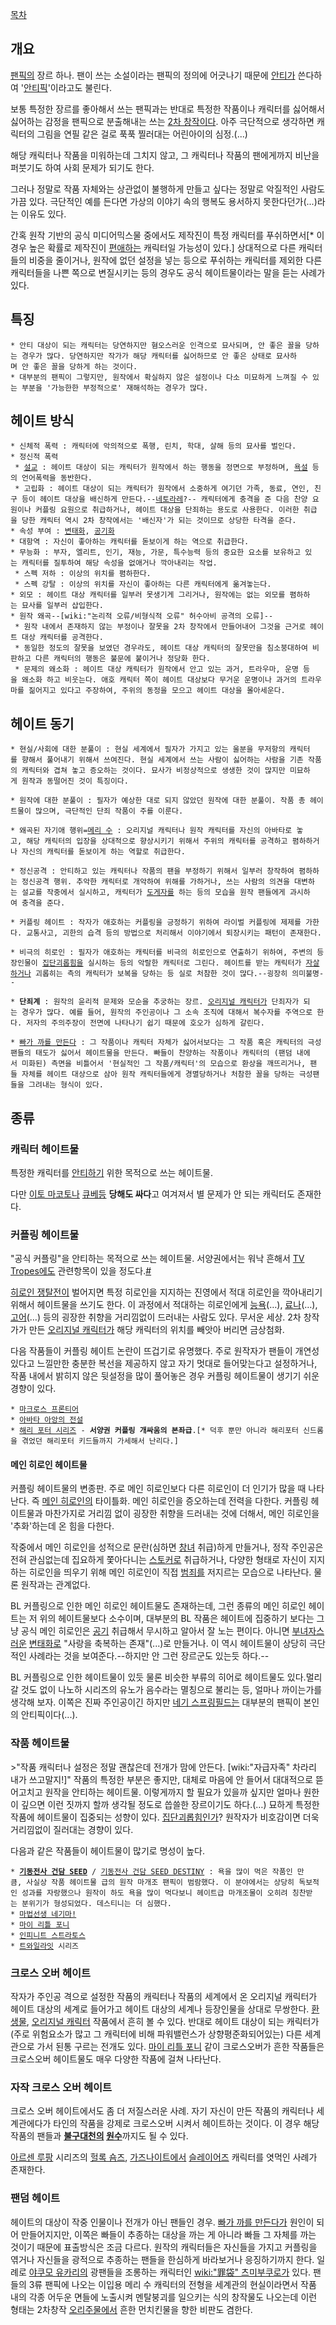 [[목차]]
== 개요 ==
[[팬픽]]의 장르 하나. 팬이 쓰는 소설이라는 팬픽의 정의에 어긋나기 때문에 [[안티]]가 쓴다하여 '[[안티]]픽'이라고도 불린다.

보통 특정한 장르를 좋아해서 쓰는 팬픽과는 반대로 특정한 작품이나 캐릭터를 싫어해서 싫어하는 감정을 팬픽으로 분출해내는 쓰는 [[2차 창작]]이다. 아주 극단적으로 생각하면 캐릭터의 그림을 연필 같은 걸로 푹푹 찔러대는 어린아이의 심정.(...)

해당 캐릭터나 작품을 미워하는데 그치지 않고, 그 캐릭터나 작품의 팬에게까지 비난을 퍼붓기도 하여 사회 문제가 되기도 한다.

그러나 정말로 작품 자체와는 상관없이 불행하게 만들고 싶다는 정말로 악질적인 사람도 가끔 있다. 극단적인 예를 든다면 가상의 이야기 속의 행복도 용서하지 못한다던가(...)라는 이유도 있다.

간혹 원작 기반의 공식 미디어믹스물 중에서도 제작진이 특정 캐릭터를 푸쉬하면서[* 이 경우 높은 확률로 제작진이 [[편애]]하는 캐릭터일 가능성이 있다.] 상대적으로 다른 캐릭터들의 비중을 줄이거나, 원작에 없던 설정을 넣는 등으로 푸쉬하는 캐릭터를 제외한 다른 캐릭터들을 나쁜 쪽으로 변질시키는 등의 경우도 공식 헤이트물이라는 말을 듣는 사례가 있다.

== 특징 ==
 * 안티 대상이 되는 캐릭터는 당연하지만 혐오스러운 인격으로 묘사되며, 안 좋은 꼴을 당하는 경우가 많다. 당연하지만 작가가 해당 캐릭터를 싫어하므로 안 좋은 상태로 묘사하며 안 좋은 꼴을 당하게 하는 것이다.
 * 대부분의 팬픽이 그렇지만, 원작에서 확실하지 않은 설정이나 다소 미묘하게 느껴질 수 있는 부분을 '가능한한 부정적으로' 재해석하는 경우가 많다.

== 헤이트 방식 ==
 * 신체적 폭력 : 캐릭터에 악의적으로 폭행, 린치, 학대, 살해 등의 묘사를 벌인다.
 * 정신적 폭력
  * [[설교]] : 헤이트 대상이 되는 캐릭터가 원작에서 하는 행동을 정면으로 부정하며, [[욕설]] 등의 언어폭력을 동반한다.
  * 고립화 : 헤이트 대상이 되는 캐릭터가 원작에서 소중하게 여기던 가족, 동료, 연인, 친구 등이 헤이트 대상을 배신하게 만든다.--[[네토라레]]?-- 캐릭터에게 충격을 준 다음 찬양 요원이나 커플링 요원으로 취급하거나, 헤이트 대상을 단죄하는 용도로 사용한다. 이러한 취급을 당한 캐릭터 역시 2차 창작에서는 '배신자'가 되는 것이므로 상당한 타격을 준다.
 * 속성 부여 : [[변태화]], [[공기]]화
 * 대항역 : 자신이 좋아하는 캐릭터를 돋보이게 하는 역으로 취급한다.
 * 무능화 : 부자, 엘리트, 인기, 재능, 가문, 특수능력 등의 중요한 요소를 보유하고 있는 캐릭터를 질투하여 해당 속성을 없애거나 깍아내리는 작업.
  * 스펙 저하 : 이상의 위치를 폄하한다.
  * 스펙 강탈 : 이상의 위치를 자신이 좋아하는 다른 캐릭터에게 옮겨놓는다.
 * 외모 : 헤이트 대상 캐릭터를 일부러 못생기게 그리거나, 원작에는 없는 외모를 폄하하는 묘사를 일부러 삽입한다.
 * 원작 왜곡--[wiki:"논리적 오류/비형식적 오류" 허수아비 공격의 오류]--
  * 원작 내에서 존재하지 않는 부정이나 잘못을 2차 창작에서 만들어내어 그것을 근거로 헤이트 대상 캐릭터를 공격한다.
  * 동일한 정도의 잘못을 보였던 경우라도, 헤이트 대상 캐릭터의 잘못만을 침소붕대하여 비판하고 다른 캐릭터의 행동은 불문에 붙이거나 정당화 한다.
  * 문제의 왜소화 : 헤이트 대상 캐릭터가 원작에서 안고 있는 과거, 트라우마, 운명 등을 왜소화 하고 비웃는다. 애호 캐릭터 쪽이 헤이트 대상보다 무거운 운명이나 과거의 트라우마를 짊어지고 있다고 주장하여, 주위의 동정을 모으고 헤이트 대상을 몰아세운다.

== 헤이트 동기 ==
 * 현실/사회에 대한 분풀이 : 현실 세계에서 필자가 가지고 있는 울분을 무저항의 캐릭터를 향해서 풀어내기 위해서 쓰여진다. 현실 세계에서 쓰는 사람이 싫어하는 사람을 기존 작품의 캐릭터와 겹쳐 놓고 증오하는 것이다. 묘사가 비정상적으로 생생한 것이 많지만 미묘하게 원작과 동떨어진 것이 특징이다.

 * 원작에 대한 분풀이 : 필자가 예상한 대로 되지 않았던 원작에 대한 분풀이. 작품 총 헤이트물이 많으며, 극단적인 단죄 작품이 주를 이룬다.

 * 왜곡된 자기애 행위=[[메리 수]] : 오리지널 캐릭터나 원작 캐릭터를 자신의 아바타로 놓고, 해당 캐릭터의 입장을 상대적으로 향상시키기 위해서 주위의 캐릭터를 공격하고 폄하하거나 자신의 캐릭터를 돋보이게 하는 역할로 취급한다.

 * 정신공격 : 안티하고 있는 캐릭터나 작품의 팬을 부정하기 위해서 일부러 창작하여 폄하하는 정신공격 행위. 추악한 캐릭터로 개악하여 위해를 가하거나, 쓰는 사람의 의견을 대변하는 설교를 작중에서 실시하고, 캐릭터가 [[도게자]]를 하는 등의 모습을 원작 팬들에게 과시하여 충격을 준다.

 * 커플링 헤이트 : 작자가 애호하는 커플링을 긍정하기 위하여 라이벌 커플링에 제제를 가한다. 교통사고, 괴한의 습격 등의 방법으로 처리해서 이야기에서 퇴장시키는 패턴이 존재한다.

 * 비극의 히로인 : 필자가 애호하는 캐릭터를 비극의 히로인으로 연출하기 위하여, 주변의 등장인물이 [[집단괴롭힘]]을 실시하는 등의 악랄한 캐릭터로 그린다. 헤이트를 받는 캐릭터가 [[자살]]하거나 괴롭히는 측의 캐릭터가 보복을 당하는 등 실로 처참한 것이 많다.--굉장히 의미불명--

 * '''단죄계''' : 원작의 윤리적 문제와 모순을 추궁하는 장르. [[오리지널 캐릭터]]가 단죄자가 되는 경우가 많다. 예를 들어, 원작의 주인공이나 그 소속 조직에 대해서 복수자를 주역으로 한다. 저자의 주의주장이 전면에 나타나기 쉽기 때문에 호오가 심하게 갈린다.

 * [[빠가 까를 만든다]] : 그 작품이나 캐릭터 자체가 싫어서보다는 그 작품 혹은 캐릭터의 극성팬들의 태도가 싫어서 헤이트물을 만든다. 빠들이 찬양하는 작품이나 캐릭터의 (팬덤 내에서 미화된) 측면을 비틀어서 '현실적인 그 작품/캐릭터'의 모습으로 환상을 깨뜨리거나, 팬들 자체를 헤이트 대상으로 삼아 원작 캐릭터들에게 경멸당하거나 처참한 꼴을 당하는 극성팬들을 그려내는 형식이 있다. 

== 종류 ==
=== 캐릭터 헤이트물 ===
특정한 캐릭터를 [[안티]]하기 위한 목적으로 쓰는 헤이트물.

다만 [[이토 마코토]]나 [[큐베]]등 '''당해도 싸다'''고 여겨져서 별 문제가 안 되는 캐릭터도 존재한다.

=== 커플링 헤이트물 ===
"공식 커플링"을 안티하는 목적으로 쓰는 헤이트물. 서양권에서는 워낙 흔해서 [[TV Tropes]]에도 관련항목이 있을 정도다.[http://tvtropes.org/pmwiki/pmwiki.php/Main/DieForOurShip #]

[[히로인 쟁탈전]]이 벌어지면 특정 히로인을 지지하는 진영에서 적대 히로인을 깍아내리기 위해서 헤이트물을 쓰기도 한다. 이 과정에서 적대하는 히로인에게 [[능욕]](…), [[료나]](…), [[고어]](…) 등의 굉장한 취향을 거리낌없이 드러내는 사람도 있다. 무서운 세상. 2차 창작가가 만든 [[오리지널 캐릭터]]가 해당 캐릭터의 위치를 빼앗아 버리면 금상첨화.

다음 작품들이 커플링 헤이트 논란이 뜨겁기로 유명했다. 주로 원작자가 팬들이 개연성 있다고 느낄만한 충분한 복선을 제공하지 않고 자기 멋대로 들어맞는다고 설정하거나, 작품 내에서 밝히지 않은 뒷설정을 많이 풀어놓은 경우 커플링 헤이트물이 생기기 쉬운 경향이 있다.

 * [[마크로스 프론티어]]
 * [[아바타 아앙의 전설]]
 * [[해리 포터 시리즈]] - '''서양권 커플링 개싸움의 본좌급'''.[* 덕후 뿐만 아니라 해리포터 신드롬을 겪었던 해리포터 키드들까지 가세해서 난리다.]
==== 메인 히로인 헤이트물 ====
커플링 헤이트물의 변종판. 주로 메인 히로인보다 다른 히로인이 더 인기가 많을 때 나타난다. 즉 [[메인 히로인]]의 타이틀화. 메인 히로인을 증오하는데 전력을 다한다. 커플링 헤이트물과 마찬가지로 거리낌 없이 굉장한 취향을 드러내는 것에 더해서, 메인 히로인을 '추화'하는데 온 힘을 다한다.

작중에서 메인 히로인을 성적으로 문란(심하면 [[창녀]] 취급)하게 만들거나, 정작 주인공은 전혀 관심없는데 집요하게 쫓아다니는 [[스토커]]로 취급하거나, 다양한 형태로 자신이 지지하는 히로인을 띄우기 위해 메인 히로인이 직접 [[범죄]]를 저지르는 모습으로 나타난다. 물론 원작과는 관계없다. 

BL 커플링으로 인한 메인 히로인 헤이트물도 존재하는데, 그런 종류의 메인 히로인 헤이트는 저 위의 헤이트물보다 소수이며, 대부분의 BL 작품은 헤이트에 집중하기 보다는 그냥 공식 메인 히로인은 [[공기]] 취급해서 무시하고 알아서 잘 노는 편이다. 아니면 [[부녀자]]스러운 [[변태]]화로 "사랑을 축복하는 존재"(...)로 만들거나. 이 역시 헤이트물이 상당히 극단적인 사례라는 것을 보여준다.--하지만 안 그런 장르군도 있는듯 하다.--

BL 커플링으로 인한 헤이트물이 있듯 물론 비슷한 부류의 히어로 헤이트물도 있다.멀리 갈 것도 없이 나노하 시리즈의 유노가 음수라는 멸칭으로 불리는 등, 얼마나 까이는가를 생각해 보자. 이쪽은 진짜 주인공이긴 하지만 [[네기 스프링필드]]는 대부분의 팬픽이 본인의 안티픽이다(...).

=== 작품 헤이트물 ===
>"작품 캐릭터나 설정은 정말 괜찮은데 전개가 맘에 안든다. [wiki:"자급자족" 차라리 내가 쓰고말지!]"
작품의 특정한 부분은 좋지만, 대체로 마음에 안 들어서 대대적으로 뜯어고치고 원작을 안티하는 헤이트물. 이렇게까지 할 필요가 있을까 싶지만 얼마나 원한이 깊으면 이런 짓까지 할까 생각될 정도로 씁쓸한 장르이기도 하다.(…) 묘하게 특정한 작품에 헤이트물이 집중되는 성향이 있다. [[집단괴롭힘]]인가? 원작자가 비호감이면 더욱 거리낌없이 질러대는 경향이 있다.

다음과 같은 작품들이 헤이트물이 많기로 명성이 높다.

 * '''[[기동전사 건담 SEED]]''' / [[기동전사 건담 SEED DESTINY]] : 욕을 많이 먹은 작품인 만큼, 사실상 작품 헤이트물 급의 원작 마개조 팬픽이 범람했다. 이 분야에서는 상당히 독보적인 성과를 자랑했으나 원작이 하도 욕을 많이 먹다보니 헤이트급 마개조물이 오히려 칭찬받는 분위기가 형성되었다. 데스티니는 더 심했다.
 * [[마법선생 네기마!]]
 * [[마이 리틀 포니]]
 * [[인피니트 스트라토스]]
 * [[트와일라잇]] 시리즈

=== 크로스 오버 헤이트 ===
작자가 주인공 격으로 설정한 작품의 캐릭터나 작품의 세계에서 온 오리지널 캐릭터가 헤이트 대상의 세계로 들어가고 헤이트 대상의 세계나 등장인물을 상대로 무쌍한다. [[환생물]], [[오리지널 캐릭터]] 작품에서 흔히 볼 수 있다. 반대로 헤이트 대상이 되는 캐릭터가 (주로 위험요소가 많고 그 캐릭터에 비해 파워밸런스가 상향평준화되어있는) 다른 세계관으로 가서 된통 구르는 전개도 있다. [[마이 리틀 포니]] 같이 크로스오버가 흔한 작품들은 크로스오버 헤이트물도 매우 다양한 작품에 걸쳐 나타난다.

=== 자작 크로스 오버 헤이트 ===
크로스 오버 헤이트에서도 좀 더 저질스러운 사례. 자기 자신이 만든 작품의 캐릭터나 세계관에다가 타인의 작품을 강제로 크로스오버 시켜서 헤이트하는 것이다. 이 경우 해당 작품의 팬들과 '''[[불구대천]]의 [[원수]]'''까지도 될 수 있다.

[[아르센 루팡]] 시리즈의 [[헐록 숌즈]], [[가즈나이트]]에서 [[슬레이어즈]] 캐릭터를 엿먹인 사례가 존재한다.

=== 팬덤 헤이트 ===
헤이트의 대상이 작중 인물이나 전개가 아닌 팬들인 경우. [[빠가 까를 만든다]]가 원인이 되어 만들어지지만, 이쪽은 빠들이 추종하는 대상을 까는 게 아니라 빠들 그 자체를 까는 것이기 때문에 표출방식은 조금 다르다. 원작의 캐릭터들은 자신들을 가지고 커플링을 엮거나 자신들을 광적으로 추종하는 팬들을 한심하게 바라보거나 응징하기까지 한다. 일례로 [[야쿠모 유카리]]의 광팬들을 조롱하는 캐릭터인 [[wiki:"罪袋" 츠미부쿠로]]가 있다.
팬들의 3류 팬픽에 나오는 이입용 메리 수 캐릭터의 전형을 세계관의 현실이라면서 작품 내의 각종 어두운 면들에 노출시켜 멘탈붕괴를 일으키는 식의 창작물도 나오는데 이런 형태는 2차창작 [[오리주]]물에서 흔한 먼치킨물을 향한 비판도 겸한다. 
